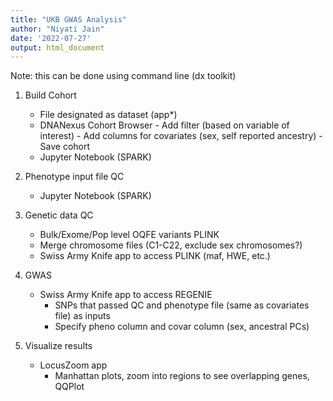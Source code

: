 ```yaml
---
title: "UKB GWAS Analysis"
author: "Niyati Jain"
date: '2022-07-27'
output: html_document
---
```


Note: this can be done using command line (dx toolkit) 

1. Build Cohort 

      + File designated as dataset (app*)
      + DNANexus Cohort Browser 
            - Add filter (based on variable of interest)
            - Add columns for covariates (sex, self reported ancestry)
            - Save cohort
      + Jupyter Notebook (SPARK)
            
2. Phenotype input file QC

      + Jupyter Notebook (SPARK)
      
3. Genetic data QC

      + Bulk/Exome/Pop level OQFE variants PLINK
      + Merge chromosome files (C1-C22, exclude sex chromosomes?)
      + Swiss Army Knife app to access PLINK (maf, HWE, etc.)
      
4. GWAS 

      + Swiss Army Knife app to access REGENIE
          - SNPs that passed QC and phenotype file (same as covariates file) as inputs
          - Specify pheno column and covar column (sex, ancestral PCs)

5. Visualize results

      + LocusZoom app
          - Manhattan plots, zoom into regions to see overlapping genes, QQPlot
